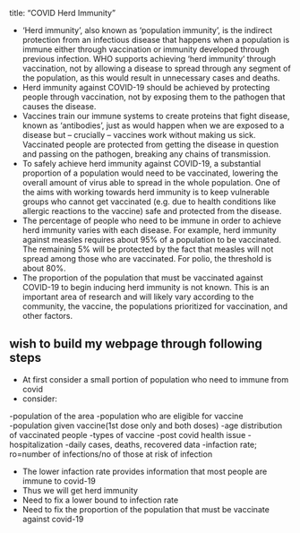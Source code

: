 title: "COVID Herd Immunity"

* 'Herd immunity', also known as 'population immunity', is the indirect protection from an infectious disease that happens when a population is immune either through vaccination or immunity developed through previous infection. WHO supports achieving 'herd immunity' through vaccination, not by allowing a disease to spread through any segment of the population, as this would result in unnecessary cases and deaths.
* Herd immunity against COVID-19 should be achieved by protecting people through vaccination, not by exposing them to the pathogen that causes the disease.
*  Vaccines train our immune systems to create proteins that fight disease, known as ‘antibodies’, just as would happen when we are exposed to a disease but – crucially – vaccines work without making us sick. Vaccinated people are protected from getting the disease in question and passing on the pathogen, breaking any chains of transmission.
*  To safely achieve herd immunity against COVID-19, a substantial proportion of a population would need to be vaccinated, lowering the overall amount of virus able to spread in the whole population. One of the aims with working towards herd immunity is to keep vulnerable groups who cannot get vaccinated (e.g. due to health conditions like allergic reactions to the vaccine) safe and protected from the disease. 
*  The percentage of people who need to be immune in order to achieve herd immunity varies with each disease. For example, herd immunity against measles requires about 95% of a population to be vaccinated. The remaining 5% will be protected by the fact that measles will not spread among those who are vaccinated. For polio, the threshold is about 80%. 
*  The proportion of the population that must be vaccinated against COVID-19 to begin inducing herd immunity is not known. This is an important area of research and will likely vary according to the community, the vaccine, the populations prioritized for vaccination, and other factors.

                 
## wish to build my webpage through following steps
* At first consider a small portion of population who need to immune from covid
* consider:
 
-population of the area
-population who are eligible for vaccine  
-population given vaccine(1st dose only and both doses)
-age distribution of vaccinated people
-types of vaccine
-post covid health issue
-hospitalization 
-daily cases, deaths, recovered data
-infaction rate; ro=number of infections/no of those at risk of infection

* The lower infaction rate provides information that most people are immune to covid-19
* Thus we will get herd immunity
* Need to fix a lower bound to infection rate
* Need to fix the proportion of the population that must be vaccinate against covid-19 

